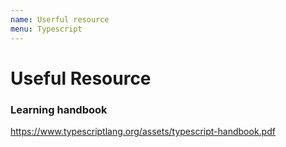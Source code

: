 ```yaml
---
name: Userful resource
menu: Typescript
---
```


# Useful Resource

### Learning handbook

https://www.typescriptlang.org/assets/typescript-handbook.pdf
